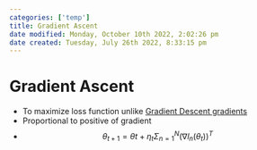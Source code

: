 ```yaml
---
categories: ['temp']
title: Gradient Ascent
date modified: Monday, October 10th 2022, 2:02:26 pm
date created: Tuesday, July 26th 2022, 8:33:15 pm
---
```


# Gradient Ascent
- To maximize loss function unlike [Gradient Descent gradients](Gradient%20Descent%20gradients.qmd)
- Proportional to positive of gradient
- $$\theta_{t+1} = \theta{t} + \eta_t \Sigma_{n=1}^N(\nabla l_n(\theta_t))^T$$



